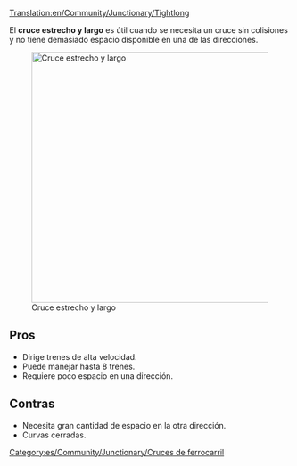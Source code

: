 [[Translation:en/Community/Junctionary/Tightlong]]

{{es/Community/Junctionary/Menú de Cruces}}
El '''cruce estrecho y largo''' es útil cuando se necesita un cruce sin colisiones y no tiene demasiado espacio disponible en una de las direcciones.

[[File:en/Community/Junctionary/Tightlong.jpeg|thumb|450px|none|Cruce estrecho y largo]]

==Pros==
* Dirige trenes de alta velocidad.
* Puede manejar hasta 8 trenes.
* Requiere poco espacio en una dirección.

==Contras==
* Necesita gran cantidad de espacio en la otra dirección.
* Curvas cerradas.

[[Category:es/Community/Junctionary/Cruces de ferrocarril]]